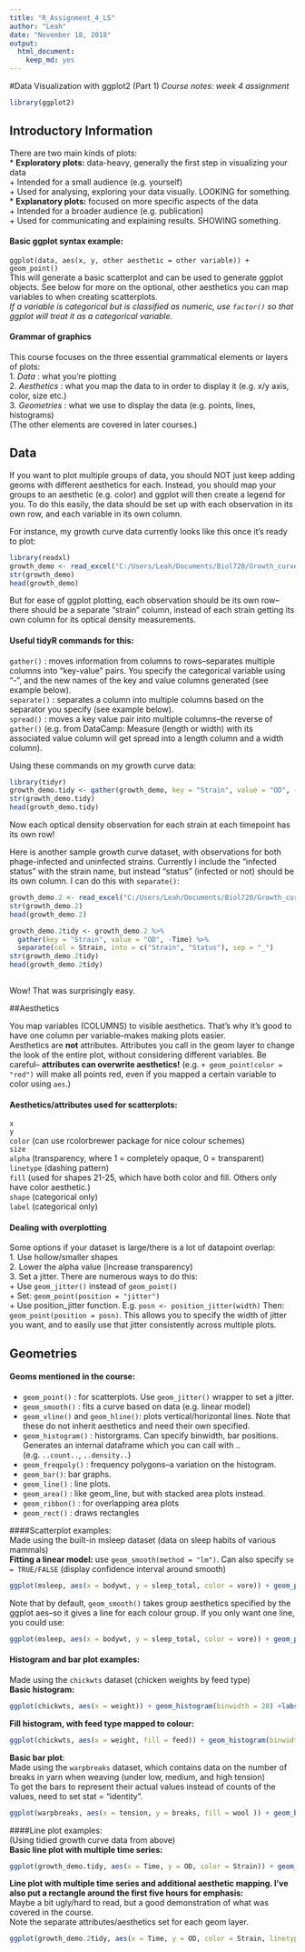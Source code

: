 ---
title: "R_Assignment_4_LS"
author: "Leah"
date: "November 18, 2018"
output: 
  html_document: 
    keep_md: yes
---

#Data Visualization with ggplot2 (Part 1)
*Course notes: week 4 assignment*  

```{r}
library(ggplot2)

```

## Introductory Information

There are two main kinds of plots:  
* **Exploratory plots:** data-heavy, generally the first step in visualizing your data  
  + Intended for a small audience (e.g. yourself)  
  + Used for analysing, exploring your data visually. LOOKING for something.  
* **Explanatory plots:** focused on more specific aspects of the data  
  + Intended for a broader audience (e.g. publication)  
  + Used for communicating and explaining results. SHOWING something. 

#### Basic ggplot syntax example:  
`ggplot(data, aes(x, y, other aesthetic = other variable)) + geom_point()`  
This will generate a basic scatterplot and can be used to generate ggplot objects. See below for more on the optional, other aesthetics you can map variables to when creating scatterplots.   
*If a variable is categorical but is classified as numeric, use `factor()` so that ggplot will treat it as a categorical variable.*  

#### Grammar of graphics
This course focuses on the three essential grammatical elements or layers of plots:  
1. *Data* : what you're plotting  
2. *Aesthetics* : what you map the data to in order to display it (e.g. x/y axis, color, size etc.)  
3. *Geometries* : what we use to display the data (e.g. points, lines, histograms)    
(The other elements are covered in later courses.)  


## Data

If you want to plot multiple groups of data, you should NOT just keep adding geoms with different aesthetics for each. Instead, you should map your groups to an aesthetic (e.g. color) and ggplot will then create a legend for you. To do this easily, the data should be set up with each observation in its own row, and each variable in its own column.  

For instance, my growth curve data currently looks like this once it's ready to plot:
```{r}
library(readxl)
growth_demo <- read_excel("C:/Users/Leah/Documents/Biol720/Growth_curve_sample.xlsx")
str(growth_demo)
head(growth_demo)
```

But for ease of ggplot plotting, each observation should be its own row--there should be a separate "strain" column, instead of each strain getting its own column for its optical density measurements.  


#### Useful tidyR commands for this:  
`gather()` : moves information from columns to rows--separates multiple columns into "key-value" pairs. You specify the categorical variable using "-", and the new names of the key and value columns generated (see example below).  
`separate()` : separates a column into multiple columns based on the separator you specify (see example below).  
`spread()` : moves a key value pair into multiple columns--the reverse of `gather()` (e.g. from DataCamp: Measure (length or width) with its associated value column will get spread into a length column and a width column).  

Using these commands on my growth curve data:  
```{r}
library(tidyr)
growth_demo.tidy <- gather(growth_demo, key = "Strain", value = "OD", -Time)
str(growth_demo.tidy)
head(growth_demo.tidy)
```
Now each optical density observation for each strain at each timepoint has its own row!  

Here is another sample growth curve dataset, with observations for both phage-infected and uninfected strains. Currently I include the "infected status" with the strain name, but instead "status" (infected or not) should be its own column. I can do this with `separate()`:  
```{r}
growth_demo.2 <- read_excel("C:/Users/Leah/Documents/Biol720/Growth_curve_s2.xlsx")
str(growth_demo.2)
head(growth_demo.2)

growth_demo.2tidy <- growth_demo.2 %>%
  gather(key = "Strain", value = "OD", -Time) %>%
  separate(col = Strain, into = c("Strain", "Status"), sep = "_")
str(growth_demo.2tidy)
head(growth_demo.2tidy)
  
```

Wow! That was surprisingly easy. 

##Aesthetics  

You map variables (COLUMNS) to visible aesthetics. That's why it's good to have one column per variable--makes making plots easier.  
Aesthetics are **not** attributes. Attributes you call in the geom layer to change the look of the entire plot, without considering different variables. Be careful-- **attributes can overwrite aesthetics!** (e.g. `+ geom_point(color = "red")` will make all points red, even if you mapped a certain variable to color using `aes`.)  

#### Aesthetics/attributes used for scatterplots: 
`x`  
`y`  
`color`  (can use rcolorbrewer package for nice colour schemes)  
`size`  
`alpha` (transparency, where 1 = completely opaque, 0 = transparent)  
`linetype` (dashing pattern)  
`fill` (used for shapes 21-25, which have both color and fill. Others only have color aesthetic.)  
`shape` (categorical only)  
`label` (categorical only)  


#### Dealing with overplotting
Some options if your dataset is large/there is a lot of datapoint overlap:  
1. Use hollow/smaller shapes  
2. Lower the alpha value (increase transparency)  
3. Set a jitter. There are numerous ways to do this:  
  + Use `geom_jitter()` instead of `geom_point()`  
  + Set: `geom_point(position = "jitter")`   
  + Use position_jitter function. E.g. `posn <- position_jitter(width)` Then: `geom_point(position = posn)`. This allows you to specify the width of jitter you want, and to easily use that jitter consistently across multiple plots.  
  
## Geometries  
#### Geoms mentioned in the course:  
* `geom_point()` : for scatterplots. Use `geom_jitter()` wrapper to set a jitter.  
* `geom_smooth()` : fits a curve based on data (e.g. linear model)  
* `geom_vline()` and `geom_hline()`: plots vertical/horizontal lines. Note that these do not inherit aesthetics and need their own specified.  
* `geom_histogram()` : historgrams. Can specify binwidth, bar positions. Generates an internal dataframe which you can call with .. (e.g. `..count..`, `..density..`)  
* `geom_freqpoly()` : frequency polygons--a variation on the histogram.  
* `geom_bar()`: bar graphs.   
* `geom_line()` : line plots.  
* `geom_area()` : like geom_line, but with stacked area plots instead.  
* `geom_ribbon()` : for overlapping area plots  
* `geom_rect()` : draws rectangles  

####Scatterplot examples:  
Made using the built-in msleep dataset (data on sleep habits of various mammals)  
**Fitting a linear model:** use `geom_smooth(method = "lm")`. Can also specify `se = TRUE/FALSE` (display confidence interval around smooth)  

```{r}
ggplot(msleep, aes(x = bodywt, y = sleep_total, color = vore)) + geom_point(alpha = 0.9) + geom_smooth(method = "lm", se = FALSE) + scale_x_log10() + labs(title = "Total sleep hours vs bodyweight")
```
  
Note that by default, `geom_smooth()` takes group aesthetics specified by the ggplot aes--so it gives a line for each colour group. If you only want one line, you could use:  
```{r}
ggplot(msleep, aes(x = bodywt, y = sleep_total, color = vore)) + geom_point(alpha = 0.9) + geom_smooth(inherit.aes = FALSE, aes(x = bodywt, y = sleep_total), method = "lm", se = FALSE, colour = "grey") + scale_x_log10() + labs(title = "Total sleep hours vs bodyweight")
```
  
#### Histogram and bar plot examples:   
Made using the `chickwts` dataset (chicken weights by feed type)  
**Basic histogram:**  

```{r}
ggplot(chickwts, aes(x = weight)) + geom_histogram(binwidth = 20) +labs(title = "Distribution of chicken weights")
```
   

**Fill histogram, with feed type mapped to colour:** 
```{r}
ggplot(chickwts, aes(x = weight, fill = feed)) + geom_histogram(binwidth = 20, position = "fill") + ylab("Proportion") + labs(title = "Distribution of chicken weights by feed type")  
```
  
**Basic bar plot**:  
Made using the `warpbreaks` dataset, which contains data on the number of breaks in yarn when weaving (under low, medium, and high tension)  
To get the bars to represent their actual values instead of counts of the values, need to set stat = "identity".   


```{r}
ggplot(warpbreaks, aes(x = tension, y = breaks, fill = wool )) + geom_bar(stat = "identity", position = "dodge")
```



####Line plot examples:  
(Using tidied growth curve data from above)  
**Basic line plot with multiple time series:** 
```{r}
ggplot(growth_demo.tidy, aes(x = Time, y = OD, color = Strain)) + geom_line() + scale_y_log10(name = "Optical Density (OD600)") + xlab( "Time (hrs)")
```

**Line plot with multiple time series and additional aesthetic mapping. I've also put a rectangle around the first five hours for emphasis:**  
Maybe a bit ugly/hard to read, but a good demonstration of what was covered in the course.  
Note the separate attributes/aesthetics set for each geom layer.  
```{r}
ggplot(growth_demo.2tidy, aes(x = Time, y = OD, color = Strain, linetype = Status)) + geom_line(size = 1.5) + scale_y_log10(name = "Optical Density (OD600)") + xlab( "Time (hrs)") + labs(title = "Demo Growth Curve: Phage 5A Infection") + geom_rect(alpha = 0, colour = "red", show.legend = FALSE, aes(xmin = 0, xmax = 5, ymin = 0.03, ymax = 0.3))
```

